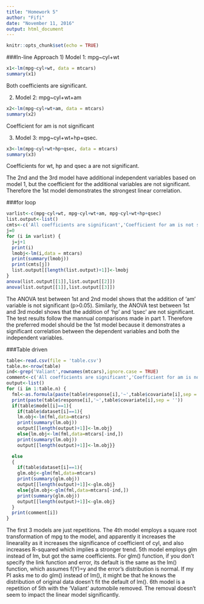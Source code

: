```yaml
---
title: "Homework 5"
author: "Fifi"
date: "November 11, 2016"
output: html_document
---
```


```r
knitr::opts_chunk$set(echo = TRUE)
```

###In-line Approach
1) Model 1: mpg~cyl+wt
```r
x1<-lm(mpg~cyl+wt, data = mtcars)
summary(x1)
```
 
Both coefficients are significant. 
 
2) Model 2: mpg~cyl+wt+am
```r
x2<-lm(mpg~cyl+wt+am, data = mtcars)
summary(x2)
```

Coefficient for am is not significant

3) Model 3: mpg~cyl+wt+hp+qsec.
```r
x3<-lm(mpg~cyl+wt+hp+qsec, data = mtcars)
summary(x3)
```

Coefficients for wt, hp and qsec a are not significant.

The 2nd and the 3rd model have additional independent variables based on model 1, but the coefficient for the additional variables are not significant. Therefore the 1st model demonstrates the strongest linear correlation. 

###for loop
```r
varlist<-c(mpg~cyl+wt, mpg~cyl+wt+am, mpg~cyl+wt+hp+qsec)
list.output<-list()
cmts<-c('All coefficients are significant','Coefficient for am is not significant','Coefficients for wt, hp and qsec a are not significant')
j=0
for (i in varlist) {
  j=j+1
  print(i)
  lmobj<-lm(i,data = mtcars)
  print(summary(lmobj))
  print(cmts[j])
  list.output[[length(list.output)+1]]<-lmobj
}
anova(list.output[[1]],list.output[[2]])
anova(list.output[[1]],list.output[[3]])
```

The ANOVA test between 1st and 2nd model shows that the addition of 'am' variable is not significant (p>0.05). Similarly, the ANOVA test between 1st and 3rd model shows that the addition of 'hp' and 'qsec' are not significant. The test results follow the mannual comparisons made in part 1. Therefore the preferred model should be the 1st model because it demonstrates a significant correlation between the dependent variables and both the independent variables. 

###Table driven
```r
table<-read.csv(file = 'table.csv')
table.n<-nrow(table)
ind<-grep('Valiant',rownames(mtcars),ignore.case = TRUE)
comment<-c('All coefficients are significant','Coefficient for am is not significant','Coefficients for wt, hp and qsec a are not significant','All coefficients are significant','Coefficient for am is not significant','Coefficient for am is not significant')
output<-list()
for (i in 1:table.n) {
  fml<-as.formula(paste(table$response[i],'~',table$covariate[i],sep = ''))
  print(paste(table$response[i],'~',table$covariate[i],sep = ''))
  if(table$model[i]==1){
    if(table$dataset[i]==1){
    lm.obj<-lm(fml,data=mtcars)
    print(summary(lm.obj))
    output[[length(output)+1]]<-lm.obj}
    else{lm.obj<-lm(fml,data=mtcars[-ind,])
    print(summary(lm.obj))
    output[[length(output)+1]]<-lm.obj}}

  else
  {
    if(table$dataset[i]==1){
    glm.obj<-glm(fml,data=mtcars)
    print(summary(glm.obj))
    output[[length(output)+1]]<-glm.obj}
    else{glm.obj<-glm(fml,data=mtcars[-ind,])
    print(summary(glm.obj))
    output[[length(output)+1]]<-glm.obj}
  }
  print(comment[i])
}

```

The first 3 models are just repetitions. The 4th model employs a square root transformation of mpg to the model, and apparently it increases the linearality as it increases the significance of coefficient of cyl, and also increases R-squared which implies a stronger trend. 5th model employs glm instead of lm, but got the same coefficients. For glm() function, if you don't specify the link function and error, its default is the same as the lm() function, which assumes f(Y)=y and the error's distribution is normal. If my PI asks me to do glm() instead of lm(), it might be that he knows the distribution of original data doesn't fit the default of lm(). 6th model is a repetition of 5th with the 'Valiant' automobile removed. The removal doesn't seem to impact the linear model significantly. 